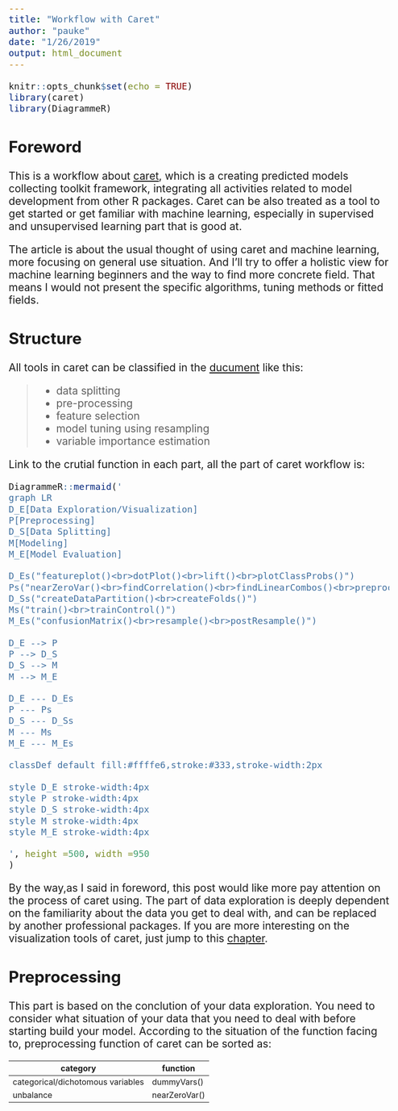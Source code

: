 ```yaml
---
title: "Workflow with Caret"
author: "pauke"
date: "1/26/2019"
output: html_document
---
```


<style type="text/css">

body{ /* Normal  */
      font-size: 21px;
  }
</style>

```r
knitr::opts_chunk$set(echo = TRUE)
library(caret)
library(DiagrammeR)
```

## Foreword

This is a workflow about [caret](https://topepo.github.io/caret/), which is a creating predicted models collecting toolkit framework, integrating all activities related to model development from other R packages. Caret can be also treated as a tool to get started or get familiar with machine learning, especially in supervised and unsupervised learning part that is good at. 

The article is about the usual thought of using caret and machine learning, more focusing on general use situation. And I'll try to offer a holistic view for machine learning beginners and the way to find more concrete field. That means I would not present the specific algorithms, tuning methods or fitted fields.

## Structure

All tools in caret can be classified in the [ducument](https://topepo.github.io/caret/) like this:

> - data splitting
> - pre-processing
> - feature selection
> - model tuning using resampling
> - variable importance estimation

Link to the crutial function in each part, all the part of caret workflow is:


```r

DiagrammeR::mermaid('
graph LR
D_E[Data Exploration/Visualization]
P[Preprocessing]
D_S[Data Splitting]
M[Modeling]
M_E[Model Evaluation]

D_Es("featureplot()<br>dotPlot()<br>lift()<br>plotClassProbs()")
Ps("nearZeroVar()<br>findCorrelation()<br>findLinearCombos()<br>preprocess()")
D_Ss("createDataPartition()<br>createFolds()")
Ms("train()<br>trainControl()")
M_Es("confusionMatrix()<br>resample()<br>postResample()")

D_E --> P 
P --> D_S
D_S --> M
M --> M_E

D_E --- D_Es
P --- Ps
D_S --- D_Ss
M --- Ms
M_E --- M_Es

classDef default fill:#ffffe6,stroke:#333,stroke-width:2px

style D_E stroke-width:4px
style P stroke-width:4px
style D_S stroke-width:4px
style M stroke-width:4px
style M_E stroke-width:4px

', height =500, width =950
)

```


By the way,as I said in foreword, this post would like more pay attention on the process of caret using. The part of data exploration is deeply dependent on the familiarity about the data you get to deal with, and can be replaced by another professional packages. If you are more interesting on the visualization tools of caret, just jump to this [chapter](http://topepo.github.io/caret/visualizations.html).




## Preprocessing

This part is based on the conclution of your data exploration. You need to consider what situation of your data that you need to deal with before starting build your model. According to the situation of the function facing to, preprocessing function of caret can be sorted as:


category|function
----------|--------
categorical/dichotomous variables| dummyVars()
unbalance| nearZeroVar()










